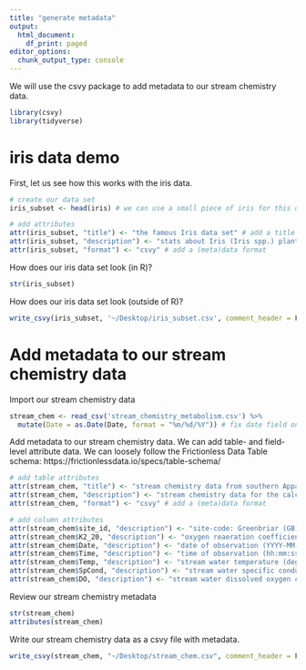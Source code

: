 ```yaml
---
title: "generate metadata"
output:
  html_document:
    df_print: paged
editor_options:
  chunk_output_type: console
---
```


We will use the csvy package to add metadata to our stream chemistry data.

```r

library(csvy)
library(tidyverse)
```

# iris data demo

First, let us see how this works with the iris data.

```r

# create our data set
iris_subset <- head(iris) # we can use a small piece of iris for this demo

# add attributes
attr(iris_subset, "title") <- "the famous Iris data set" # add a title
attr(iris_subset, "description") <- "stats about Iris (Iris spp.) plants" # add a description
attr(iris_subset, "format") <- "csvy" # add a (meta)data format
```


How does our iris data set look (in R)?

```r

str(iris_subset)
```


How does our iris data set look (outside of R)?

```r

write_csvy(iris_subset, '~/Desktop/iris_subset.csv', comment_header = F)
```


# Add metadata to our stream chemistry data

Import our stream chemistry data

```r

stream_chem <- read_csv('stream_chemistry_metabolism.csv') %>% 
  mutate(Date = as.Date(Date, format = "%m/%d/%Y")) # fix date field on import
```


Add metadata to our stream chemistry data. We can add table- and field-level attribute data. We can loosely follow the Frictionless Data Table schema: https://frictionlessdata.io/specs/table-schema/

```r

# add table attributes
attr(stream_chem, "title") <- "stream chemistry data from southern Appalachian mountain streams, 2013" # add a title
attr(stream_chem, "description") <- "stream chemistry data for the calculation of ecosystem metabolism collected with automated data loggers from four headwater streams in the southern Appalachian mountain region during summer 2013" # add a description
attr(stream_chem, "format") <- "csvy" # add a (meta)data format

# add column attributes
attr(stream_chem$site_id, "description") <- "site-code: Greenbriar (GB), Stone Crop (SC), Hugh White Creek (HWC)"
attr(stream_chem$K2_20, "description") <- "oxygen reaeration coefficient (per day)"
attr(stream_chem$Date, "description") <- "date of observation (YYYY-MM-DD)"
attr(stream_chem$Time, "description") <- "time of observation (hh:mm:ss)"
attr(stream_chem$Temp, "description") <- "stream water temperature (degrees Celsius)"
attr(stream_chem$SpCond, "description") <- "stream water specific conductance (microSiemens per centimeter)"
attr(stream_chem$DO, "description") <- "stream water dissolved oxygen concentration (milligrams per liter)"
```


Review our stream chemistry metadata

```r

str(stream_chem)
attributes(stream_chem)
```


Write our stream chemistry data as a csvy file with metadata.

```r

write_csvy(stream_chem, "~/Desktop/stream_chem.csv", comment_header = F, row.names = F)
```

